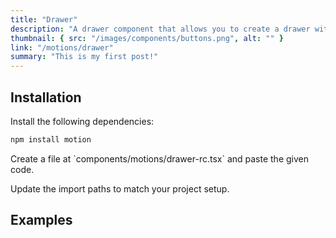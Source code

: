 ```yaml
---
title: "Drawer"
description: "A drawer component that allows you to create a drawer with drag and drop functionality."
thumbnail: { src: "/images/components/buttons.png", alt: "" }
link: "/motions/drawer"
summary: "This is my first post!"
---
```


<ComponentPreview name="drawer-rc-demo" />

## Installation

<Steps>
<Step>
Install the following dependencies:
</Step>

```bash
npm install motion
```

<Step>
Create a file at `components/motions/drawer-rc.tsx` and paste the given code.
</Step>

<CollapsibleSource name="drawer-rc" />

<Step>Update the import paths to match your project setup.</Step>

</Steps>

## Examples
